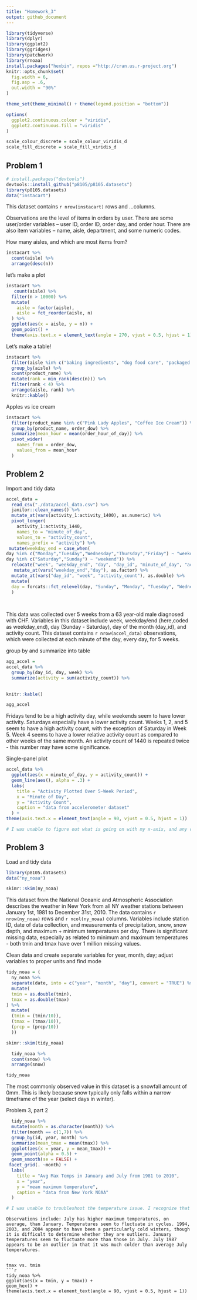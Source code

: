 ```yaml
---
title: "Homework_3"
output: github_document
---
```

```r
library(tidyverse)
library(dplyr)
library(ggplot2)
library(ggridges)
library(patchwork)
library(rnoaa)
install.packages("hexbin", repos ="http://cran.us.r-project.org")
knitr::opts_chunk$set(
  fig.width = 6,
  fig.asp = .6,
  out.width = "90%"
)

theme_set(theme_minimal() + theme(legend.position = "bottom"))

options(
  ggplot2.continuous.colour = "viridis",
  ggplot2.continuous.fill = "viridis"
)

scale_colour_discrete = scale_colour_viridis_d
scale_fill_discrete = scale_fill_viridis_d
```


## Problem 1
```r
# install.packages("devtools")
devtools::install_github("p8105/p8105.datasets")
library(p8105.datasets)
data("instacart")  
```

This dataset contains `r nrow(instacart)` rows and ...columns.

Observations are the level of items in orders by user. There are some user/order variables -- user ID, order ID, order day, and order hour. There are also item variables -- name, aisle, department, and some numeric codes.

How many aisles, and which are most items from?

```r
instacart %>% 
  count(aisle) %>% 
  arrange(desc(n))

```

let's make a plot

```r
instacart %>% 
   count(aisle) %>% 
  filter(n > 10000) %>% 
  mutate(
    aisle = factor(aisle),
    aisle = fct_reorder(aisle, n)
  ) %>% 
  ggplot(aes(x = aisle, y = n)) +
  geom_point() +
  theme(axis.text.x = element_text(angle = 270, vjust = 0.5, hjust = 1))
```


Let's make a table!

```r
instacart %>% 
  filter(aisle %in% c("baking ingredients", "dog food care", "packaged vegetables fruits")) %>% 
  group_by(aisle) %>% 
  count(product_name) %>% 
  mutate(rank = min_rank(desc(n))) %>% 
  filter(rank < 4) %>% 
  arrange(aisle, rank) %>% 
  knitr::kable()
```


Apples vs ice cream

```r
instacart %>% 
  filter(product_name %in% c("Pink Lady Apples", "Coffee Ice Cream")) %>% 
  group_by(product_name, order_dow) %>% 
  summarize(mean_hour = mean(order_hour_of_day)) %>% 
  pivot_wider(
    names_from = order_dow,
    values_from = mean_hour
  )
```



## Problem 2

Import and tidy data
```r
accel_data = 
  read_csv("./data/accel_data.csv") %>% 
  janitor::clean_names() %>% 
  mutate_at(vars(activity_1:activity_1400), as.numeric) %>% 
  pivot_longer(
    activity_1:activity_1440,
    names_to = "minute_of_day",
    values_to = "activity_count",
    names_prefix = "activity") %>% 
 mutate(weekday_end = case_when(
day %in% c("Monday","Tuesday","Wednesday","Thursday","Friday") ~ "weekday",
day %in% c("Saturday","Sunday") ~ "weekend")) %>% 
  relocate("week", "weekday_end", "day", "day_id", "minute_of_day", "activity_count") %>% 
   mutate_at(vars("weekday_end","day"), as.factor) %>% 
  mutate_at(vars("day_id", "week", "activity_count"), as.double) %>% 
  mutate(
  day = forcats::fct_relevel(day, "Sunday", "Monday", "Tuesday", "Wednesday", "Thursday", "Friday", "Saturday")
  )
  
  
```

This data was collected over 5 weeks from a 63 year-old male diagnosed with CHF. Variables in this dataset include week, weekday/end (here,coded as weekday_end), day (Sunday - Saturday), day of the month (day_id), and activity count. This dataset contains `r nrow(accel_data)` observations, which were collected at each minute of the day, every day, for 5 weeks.



group by and summarize into table
```r
agg_accel = 
accel_data %>% 
  group_by(day_id, day, week) %>% 
  summarize(activity = sum(activity_count)) %>% 
  

knitr::kable()

agg_accel
```
Fridays tend to be a high activity day, while weekends seem to have lower activity. Saturdays especially have a lower activity count. Weeks 1, 2, and 5 seem to have a high activity count, with the exception of Saturday in Week 5. Week 4 seems to have a lower relative activity count as compared to other weeks of the same month. An activity count of 1440 is repeated twice - this number may have some significance.  



Single-panel plot
```r
accel_data %>%
  ggplot(aes(x = minute_of_day, y = activity_count)) +
  geom_line(aes(), alpha = .3) +
  labs(
    title = "Activity Plotted Over 5-Week Period",
    x = "Minute of Day",
    y = "Activity Count",
    caption = "data from accelerometer dataset"
  ) +
theme(axis.text.x = element_text(angle = 90, vjust = 0.5, hjust = 1))

# I was unable to figure out what is going on with my x-axis, and any code I created to adjust it resulted in my document being un
```


## Problem 3

Load and tidy data
```r
library(p8105.datasets)
data("ny_noaa")

skimr::skim(ny_noaa)

```
This dataset from the National Oceanic and Atmospheric Association describes the weather in New York from all NY weather stations between January 1st, 1981 to December 31st, 2010. The data contains `r nrow(ny_noaa)` rows and `r ncol(ny_noaa)` columns. Variables include station ID, date of data collection, and measurements of precipitation, snow, snow depth, and maximum + minimum temperatures per day. There is significant missing data, especially as related to minimum and maximum temperatures - both tmin and tmax have over 1 million missing values.



Clean data and create separate variables for year, month, day; adjust variables to proper units and find mode
```r
tidy_noaa = (
  ny_noaa %>% 
  separate(date, into = c("year", "month", "day"), convert = "TRUE") %>% 
  mutate(
  tmin = as.double(tmin),
  tmax = as.double(tmax)
) %>% 
  mutate(
  (tmin = (tmin/10)),
  (tmax = (tmax/10)),
  (prcp = (prcp/10))
  ))

skimr::skim(tidy_noaa)

  tidy_noaa %>% 
  count(snow) %>% 
  arrange(snow)

tidy_noaa
```
The most commonly observed value in this dataset is a snowfall amount of 0mm. This is likely because snow typically only falls within a narrow timeframe of the year (select days in winter). 



Problem 3, part 2
```r
  tidy_noaa %>% 
  mutate(month = as.character(month)) %>% 
  filter(month == c(1,7)) %>%
  group_by(id, year, month) %>% 
  summarize(mean_tmax = mean(tmax)) %>% 
  ggplot(aes(x = year, y = mean_tmax)) +
  geom_point(alpha = 0.5) +
  geom_smooth(se = FALSE) +
 facet_grid(. ~month) +
  labs(
    title = "Avg Max Temps in January and July from 1981 to 2010",
    x = "year",
    y = "mean maximum temperature",
    caption = "data from New York NOAA"
  )

# I was unable to troubleshoot the temperature issue. I recognize that there is no place inhabitable by humans at 300 degrees celsius (that's a bit crispy), and I don't think that even Siberia gets to -100 degrees celsius. I apologize. 
```
```
Observations include: July has higher maximum temperatures, on average, than January. Temperatures seem to fluctuate in cycles. 1994, 2003, and 2004 appear to have been a particularly cold winters, though it is difficult to determine whether they are outliers. January temperatures seem to fluctuate more than those in July. July 1987 appears to be an outlier in that it was much colder than average July temperatures. 


tmax vs. tmin
```r
tidy_noaa %>% 
ggplot(aes(x = tmin, y = tmax)) +
geom_hex() +
theme(axis.text.x = element_text(angle = 90, vjust = 0.5, hjust = 1))

```





